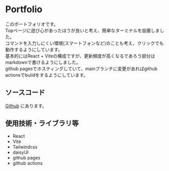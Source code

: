 # Portfolio
このポートフォリオです。  
Topページに遊び心があったほうが良いと考え、簡単なターミナルを設置しました。  
コマンドを入力しにくい環境(スマートフォンなど)のことも考え、クリックでも動作するようにしています。  
基本的にはReact + Viteの構成ですが、更新頻度が高くなるであろう部分はmarkdownで書けるようにしました。  
github pagesでホスティングしていて、mainブランチに変更があればgithub actionsでbuildをするようにしています。

## ソースコード
[Github](https://github.com/KentoUmemoto/kentoumemoto.github.io) にあります。

## 使用技術・ライブラリ等
- React
- Vite
- Tailwindcss
- daisyUI
- github pages
- github actions
